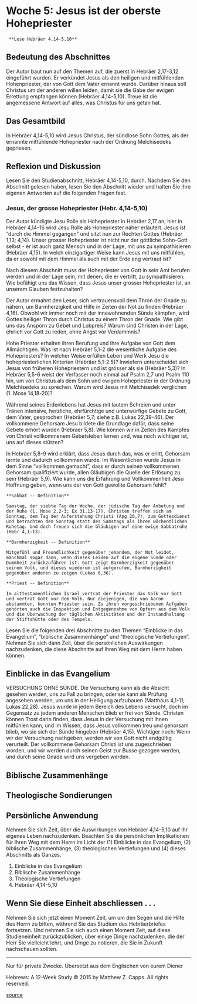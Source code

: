 # Woche 5: Jesus ist der oberste Hohepriester {#woche05}

```block
 **Lese Hebräer 4,14-5,10**
```

## Bedeutung des Abschnittes

Der Autor baut nun auf den Themen auf, die zuerst in Hebräer 2,17-3,12 eingeführt wurden. Er verkündet Jesus als den heiligen und mitfühlenden Hohenpriester, der von Gott dem Vater ernannt wurde. Darüber hinaus soll Christus um der anderen willen leiden, damit sie die Gabe der ewigen Errettung empfangen können (Hebräer 4,14-5,10). Treue ist die angemessene Antwort auf alles, was Christus für uns getan hat.


## Das Gesamtbild

In Hebräer 4,14-5,10 wird Jesus Christus, der sündlose Sohn Gottes, als der ernannte mitfühlende Hohepriester nach der Ordnung Melchisedeks gepriesen.

## Reflexion und Diskussion

Lesen Sie den Studienabschnitt, Hebräer 4,14-5,10, durch. Nachdem Sie den Abschnitt gelesen haben, lesen Sie den Abschnitt wieder und halten Sie Ihre eigenen Antworten auf die folgenden Fragen fest. 

### Jesus, der grosse Hohepriester (Hebr. 4,14-5,10)

Der Autor kündigte Jesu Rolle als Hohepriester in Hebräer 2,17 an; hier in Hebräer 4,14-16 wird Jesu Rolle als Hohepriester näher erläutert. Jesus ist "durch die Himmel gegangen" und sitzt nun zur Rechten Gottes (Hebräer 1,13; 4,14). Unser grosser Hohepriester ist nicht nur der göttliche Sohn-Gott selbst - er ist auch ganz Mensch und in der Lage, mit uns zu sympathisieren (Hebräer 4,15). In welch einzigartiger Weise kann Jesus mit uns mitfühlen, da er sowohl mit dem Himmel als auch mit der Erde eng vertraut ist?

Nach diesem Abschnitt muss der Hohepriester von Gott in sein Amt berufen werden und in der Lage sein, mit denen, die er vertritt, zu sympathisieren. Wie befähigt uns das Wissen, dass Jesus unser grosser Hohepriester ist, an unserem Glauben festzuhalten?

Der Autor ermahnt den Leser, sich vertrauensvoll dem Thron der Gnade zu nähern, um Barmherzigkeit und Hilfe in Zeiten der Not zu finden (Hebräer 4,16). Obwohl wir immer noch mit der innewohnenden Sünde kämpfen, wird Gottes heiliger Thron durch Christus zu einem Thron der Gnade. Wie gibt uns das Ansporn zu Gebet und Lobpreis? Warum sind Christen in der Lage, ehrlich vor Gott zu reden, ohne Angst vor Verdammnis?

Hohe Priester erhalten ihren Berufung und ihre Aufgabe von Gott dem Allmächtigen. Was ist nach Hebräer 5,1-2 die wesentliche Aufgabe des Hohepriesters? In welcher Weise erfüllen Leben und Werk Jesu die hohepriesterlichen Kriterien (Hebräer 5,1-2.5)? Inwiefern unterscheidet sich Jesus von früheren Hohepriestern und ist grösser als sie (Hebräer 5,3)?
In Hebräer 5,5-6 weist der Verfasser noch einmal auf Psalm 2,7 und Psalm 110 hin, um von Christus als dem Sohn und ewigen Hohepriester in der Ordnung Melchisedeks zu sprechen. Warum wird Jesus mit Melchisedek verglichen (1. Mose 14,18-20)?

Während seines Erdenlebens hat Jesus mit lautem Schreien und unter Tränen intensive, herzliche, ehrfürchtige und unterwürfige Gebete zu Gott, dem Vater, gesprochen (Hebräer 5,7; siehe z.B. Lukas 22,39-46). Der vollkommene Gehorsam Jesu bildete die Grundlage dafür, dass seine Gebete erhört wurden (Hebräer 5,8). Wie können wir in Zeiten des Kampfes von Christi vollkommenem Gebetsleben lernen und, was noch wichtiger ist, uns auf dieses stützen?

In Hebräer 5,8-9 wird erklärt, dass Jesus durch das, was er erlitt, Gehorsam lernte und dadurch vollkommen wurde. Im Wesentlichen wurde Jesus in dem Sinne "vollkommen gemacht", dass er durch seinen vollkommenen Gehorsam qualifiziert wurde, allen Gläubigen die Quelle der Erlösung zu sein (Hebräer 5,9). Wie kann uns die Erfahrung und Vollkommenheit Jesu Hoffnung geben, wenn uns der von Gott gewollte Gehorsam fehlt?



```block
**Sabbat -- Definition**

Samstag, der siebte Tag der Woche, der jüdische Tag der Anbetung und der Ruhe (1. Mose 2,2-3; Ex 31,13-17). Christen treffen sich am Sonntag, dem Tag der Auferstehung Christi (Apg 20,7), zum Gottesdienst und betrachten den Sonntag statt des Samstags als ihren wöchentlichen Ruhetag. Und doch freuen sich die Gläubigen auf eine ewige Sabbatruhe (Hebr 4,1-13).

```


```block
**Barmherzigkeit -- Definition**

Mitgefühl und Freundlichkeit gegenüber jemandem, der Not leidet, manchmal sogar dann, wenn dieses Leiden auf die eigene Sünde oder Dummheit zurückzuführen ist. Gott zeigt Barmherzigkeit gegenüber seinem Volk, und dieses wiederum ist aufgerufen, Barmherzigkeit gegenüber anderen zu zeigen (Lukas 6,36).
```


```block
**Priest -- Definition**

Im alttestamentlichen Israel vertrat der Priester das Volk vor Gott und vertrat Gott vor dem Volk. Nur diejenigen, die von Aaron abstammten, konnten Priester sein. Zu ihren vorgeschriebenen Aufgaben gehörten auch die Inspektion und Entgegennahme von Opfern aus dem Volk und die Überwachung der täglichen Aktivitäten und der Instandhaltung der Stiftshütte oder des Tempels.
```

Lesen Sie die folgenden drei Abschnitte zu den Themen "Einblicke in das Evangelium", "biblische Zusammenhänge" und "theologische Vertiefungen". Nehmen Sie sich dann Zeit, über die persönlichen Auswirkungen nachzudenken, die diese Abschnitte auf Ihren Weg mit dem Herrn haben können.

## Einblicke in das Evangelium

VERSUCHUNG OHNE SÜNDE. Die Versuchung kann als die Absicht gesehen werden, uns zu Fall zu bringen, oder sie kann als Prüfung angesehen werden, um uns in der Heiligung aufzubauen (Matthäus 4,1-11; Lukas 22,28). Jesus wurde in jedem Bereich des Lebens versucht, doch im Gegensatz zu jedem anderen Menschen blieb er frei von Sünde. Christen können Trost darin finden, dass Jesus in der Versuchung mit ihnen mitfühlen kann, und im Wissen, dass Jesus vollkommen treu und gehorsam blieb, wo sie sich der Sünde hingeben (Hebräer 4,15). Wichtiger noch: Wenn wir der Versuchung nachgeben, werden wir von Gott nicht endgültig verurteilt. Der vollkommene Gehorsam Christi ist uns zugeschrieben worden, und wir werden durch seinen Geist zur Busse gezogen werden, und durch seine Gnade wird uns vergeben werden.



## Biblische Zusammenhänge



## Theologische Sondierungen

## Persönliche Anwendung

Nehmen Sie sich Zeit, über die Auswirkungen von Hebräer 4,14-5,10 auf Ihr eigenes Leben nachzudenken. Beachten Sie die persönlichen Implikationen für Ihren Weg mit dem Herrn im Licht der (1) Einblicke in das Evangelium, (2) biblische Zusammenhänge, (3) theologischen Vertiefungen und (4) dieses Abschnitts als Ganzes.

1. Einblicke in das Evangelium
2. Biblische Zusammenhänge
3. Theologische Vertiefungen
4. Hebräer 4,14-5,10


## Wenn Sie diese Einheit abschliessen . . .

Nehmen Sie sich jetzt einen Moment Zeit, um um den Segen und die Hilfe des Herrn zu bitten, während Sie das Studium des Hebräerbriefes fortsetzen. Und nehmen Sie sich auch einen Moment Zeit, auf diese Studieneinheit zurückzublicken, über einige Dinge nachzudenken, die der Herr Sie vielleicht lehrt, und Dinge zu notieren, die Sie in Zukunft nachschauen sollten.


***

Nur für private Zwecke. Übersetzt aus dem Englischen von eurem Diener

Hebrews: A 12-Week Study © 2015 by Matthew Z. Capps. All rights reserved.

[source](https://www.thegospelcoalition.org/course/knowing-bible-hebrews/#week-3-jesus-is-superior-to-angelic-beings-heb-15-218)
